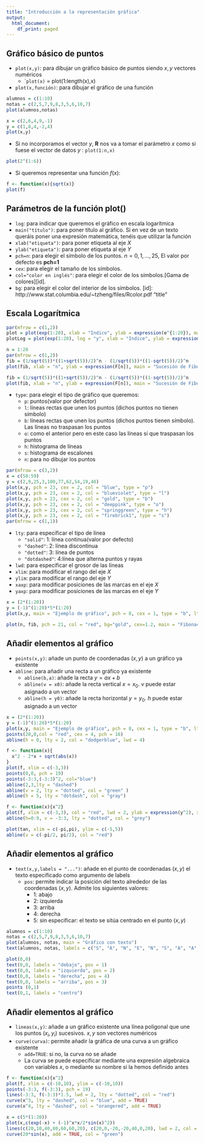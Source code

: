 ```yaml
---
title: "Introducción a la representación gráfica"
output:
  html_document:
    df_print: paged
---
```


## Gráfico básico de puntos

* ```plot(x,y)```: para dibujar un gráfico básico de puntos siendo $x,y$ vectores numéricos
  + ````plot(x)``` = plot(1:length(x),x)
* ```plot(x,función)```: para dibujar el gráfico de una función

```r
alumnos = c(1:10)
notas = c(2,5,7,9,8,3,5,6,10,7)
plot(alumnos,notas)
```

```r
x = c(2,6,4,9,-1)
y = c(1,8,4,-2,4)
plot(x,y)
```
* Si no incorporamos el vector $y$, **R** nos va a tomar el parámetro $x$ como si fuese el vector de datos $y$ : ```plot(1:n,x)```

```r
plot(2^(1:6))
```

* Si queremos representar una función $f(x)$:

```r
f <- function(x){sqrt(x)}
plot(f)
```

## Parámetros de la función plot()

* ```log```: para indicar que queremos el gráfico en escala logarítmica
* ```main("título")```: para poner título al gráfico. Si en vez de un texto queráis poner una expresión matemática, tenéis que utilizar la función
* ```xlab("etiqueta")```: para poner etiqueta al eje $X$
* ```ylab("etiqueta")```: para poner etiqueta al eje $Y$
* ```pch=n```: para elegir el símbolo de los puntos. $n=0,1,...,25$, El valor por defecto es **pch=1**
* ```cex```: para elegir el tamaño de los símbolos.
* ```col="color en inglés"```: para elegir el color de los símbolos.[Gama de colores][id].
* ```bg```: para elegir el color del interior de los símbolos.
[id]: http://www.stat.columbia.edu/~tzheng/files/Rcolor.pdf "title"

## Escala Logarítmica

```r
par(mfrow = c(1,2))
plot = plot(exp(1:20), xlab = "Indice", ylab = expression(e^{1:20}), main = "Escala lineal")
plotLog = plot(exp(1:20), log = "y", xlab = "Indice", ylab = expression(e^{1:20}), main = "Escala logaritmica en el eje y")

```
```r
n = 1:20
par(mfrow = c(1,2))
fib = (1/sqrt(5))*((1+sqrt(5))/2)^n - (1/sqrt(5))*((1-sqrt(5))/2)^n
plot(fib, xlab = "n", ylab = expression(F[n]), main = "Sucesión de Fibonacci", pch = 21, cex = 2, col="powderblue", bg = "orchid", log = "x")

fib = (1/sqrt(5))*((1+sqrt(5))/2)^n - (1/sqrt(5))*((1-sqrt(5))/2)^n
plot(fib, xlab = "n", ylab = expression(F[n]), main = "Sucesión de Fibonacci", pch = 21, cex = 2, col="powderblue", bg = "orchid", log = "y")
```

* ```type```: para elegir el tipo de gráfico que queremos:
  + ```p```: puntos(valor por defector)
  + ```l```: líneas rectas que unen los puntos (dichos puntos no tienen símbolo)
  + ```b```: líneas rectas que unen los puntos (dichos puntos tienen símbolo). Las líneas no traspasan los puntos
  + ```o```: como el anterior pero en este caso las líneas sí que traspasan los puntos
  + ```h```: histograma de líneas
  + ```s```: histograma de escalones
  + ```n```: para no dibujar los puntos
  
```r
par(mfrow = c(3,2))
x = c(50:59)
y = c(2,9,25,3,100,77,62,54,19,40)
plot(x,y, pch = 23, cex = 2, col = "blue", type = "p")
plot(x,y, pch = 23, cex = 2, col = "blueviolet", type = "l")
plot(x,y, pch = 23, cex = 2, col = "gold", type = "b")
plot(x,y, pch = 23, cex = 2, col = "deeppink", type = "o")
plot(x,y, pch = 23, cex = 2, col = "springgreen", type = "h")
plot(x,y, pch = 23, cex = 2, col = "firebrick1", type = "s")
par(mfrow = c(1,1))
```

* ```lty```: para especificar el tipo de línea
  + ```"solid"```: 1: línea continua(valor por defecto)
  + ```"dashed"```: 2: línea discontinua
  + ```"dotted"```: 3: línea de puntos
  + ```"dotdashed"```: 4:línea que alterna puntos y rayas
* ```lwd```: para especificar el grosor de las líneas
* ```xlim```: para modificar el rango del eje $X$
* ```ylim```: para modificar el rango del eje $Y$
* ```xaxp```: para modificar posiciones de las marcas en el eje $X$
* ```yaxp```: para modificar posiciones de las marcas en el eje $Y$

```r
x = (2*(1:20))
y = (-1)^(1:20)*5*(1:20)
plot(x,y, main = "Ejemplo de gráfico", pch = 8, cex = 1, type = "b", lty = 4, lwd = 4, xaxp = c(0,40,2), yaxp = c(-100,100,8))
```

```r
plot(n, fib, pch = 21, col = "red", bg="gold", cex=1.2, main = "Fibonacci", type = "o", lty = "dashed", lwd = 2, xlim = c(1,10), ylim = c(1,100), xaxp = c(1,10,3), yaxp = c(0,100,10))
```

## Añadir elementos al gráfico

* ```points(x,y)```: añade un punto de coordenadas $(x,y)$ a un gráfico ya existente 
* ```abline```: para añadir una recta a un gráfico ya existente
  + ```abline(b,a)```: añade la recta $y=ax+b$
  + ```abline(v = x0)```: añade la recta vertical $x=x_0$. $v$ puede estar asignado a un vector
  + ```abline(h = y0)```: añade la recta horizontal $y=y_0$. $h$ puede estar asignado a un vector
  
```r
x = (2*(1:20))
y = (-1)^(1:20)*5*(1:20)
plot(x,y, main = "Ejemplo de gráfico", pch = 8, cex = 1, type = "b", lty = 4, lwd = 4, xaxp = c(0,40,2), yaxp = c(-100,100,8))
points(20,0,col = "red", cex = 4, pch = 16)
abline(h = 0, lty = 2, col = "dodgerblue", lwd = 4)
```
  
```r
f <- function(x){
  x^2 - 2*x + sqrt(abs(x))
}
plot(f, xlim = c(-3,3))
points(0,0, pch = 19)
points(-3:3,(-3:3)^2, col="blue")
abline(2,3,lty = "dashed")
abline(v = 2, lty = "dotted", col = "green" )
abline(h = 5, lty = "dotdash", col = "gray")
```
  
```r
f <- function(x){x^2}
plot(f, xlim = c(-3,3), col = "red", lwd = 2, ylab = expression(y^2), xlab = "x")
abline(h=0:9, v = -3:3, lty = "dotted", col = "grey")

```
  
```r
plot(tan, xlim = c(-pi,pi), ylim = c(-5,5))
abline(v = c(-pi/2, pi/2), col = "red")
```
  
## Añadir elementos al gráfico

* ```text(x,y,labels = "...")```: añade en el punto de coordenadas $(x,y)$ el texto especificado como argumento de labels
  + ```pos```: permite indicar la posición del texto alrededor de las coordenadas $(x,y)$. Admite los siguientes valores:
    + 1: abajo
    + 2: izquierda
    + 3: arriba
    + 4: derecha
    + 5: sin especificar: el texto se sitúa centrado en el punto $(x,y)$
  
```r
alumnos = c(1:10)
notas = c(2,5,7,9,8,3,5,6,10,7)
plot(alumnos, notas, main = "Gráfico con texto")
text(alumnos, notas, labels = c("S", "A", "N", "E", "N", "S", "A", "A", "E", "N"), pos = c(rep(3, times = 8), 1, 3)) 
```

```r
plot(0,0)
text(0,0, labels = "debajo", pos = 1)
text(0,0, labels = "izquierda", pos = 2)
text(0,0, labels = "derecha", pos = 4)
text(0,0, labels = "arriba", pos = 3)
points (0,1)
text(0,1, labels = "centro")
```

## Añadir elementos al gráfico

* ```lineas(x,y)```: añade a un gráfico existente una línea poligonal que une los puntos $(x_i,y_i)$ sucesivos. $x,y$ son vectores numéricos
* ```curve(curva)```: permite añadir la gráfica de una curva a un gráfico existente
  + ```add=TRUE```: si no, la curva no se añade
  + La curva se puede especificar mediante una expresión algebraica con variables $x$, o mediante su nombre si la hemos definido antes

```r
f <- function(x){x^2}
plot(f, xlim = c(-10,10), ylim = c(-10,10))
points(-3:3, f(-3:3), pch = 19)
lines(-3:3, f(-3:3)*1.5, lwd = 2, lty = "dotted", col = "red")
curve(x^3, lty = "dashed", col = "blue", add = TRUE)
curve(x^4, lty = "dashed", col = "orangered", add = TRUE)
```

```r
x = c(5*(1:20))
plot(x,c(exp(-x) + (-1)^x*x/2*sin(x)^2))
lines(c(20,10,40,80,60,60,20), c(20,0,-20,-20,40,0,20), lwd = 2, col = "darkslategray1")
curve(20*sin(x), add = TRUE, col = "green")
```


